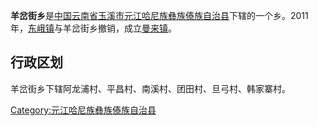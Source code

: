 {{中国乡级行政区
|行政区全称 = 羊岔街乡
|景观照片文件名 = 
|景观照片描述 = 
|汉语拼音 =
|其他语言 = 
|其他语言名称 = 
|位置图文件名 = 
|位置图描述 = 
|自定义图片=
|上级行政区 = [[云南省|云南省]][[玉溪市|玉溪市]][[元江哈尼族彝族傣族自治县|元江哈尼族彝族傣族自治县]]
|行政区类别 = 乡
|行政区划代码 = 
|行政区划 = 
|村委会 = 
|居委会 = 
|建置时间 = 
|领导职位 = 
|领导名称 = 
|政府驻地 = 
|毗邻 = 
|地理坐标 = 
|总面积 = 
|总人口 = 
|户籍人口 = 
|户籍人口年份 = 
|常住人口 = 
|常住人口年份 = 
|人口密度 = 
|GDP = 
|邮政编码 = 
|电话区号 = 
|官方网站 = 
|网站名称 = 
}}
'''羊岔街乡'''是[[中华人民共和国|中国]][[云南省|云南省]][[玉溪市|玉溪市]][[元江哈尼族彝族傣族自治县|元江哈尼族彝族傣族自治县]]下辖的一个乡。2011年，[[东峨镇|东峨镇]]与羊岔街乡撤销，成立[[曼来镇|曼来镇]]。

== 行政区划 ==

羊岔街乡下辖阿龙浦村、平昌村、南溪村、团田村、旦弓村、韩家寨村。

{{云南行政区划小作品}}
{{元江哈尼族彝族傣族自治县行政区划}}

[[Category:元江哈尼族彝族傣族自治县|Category:元江哈尼族彝族傣族自治县]]
